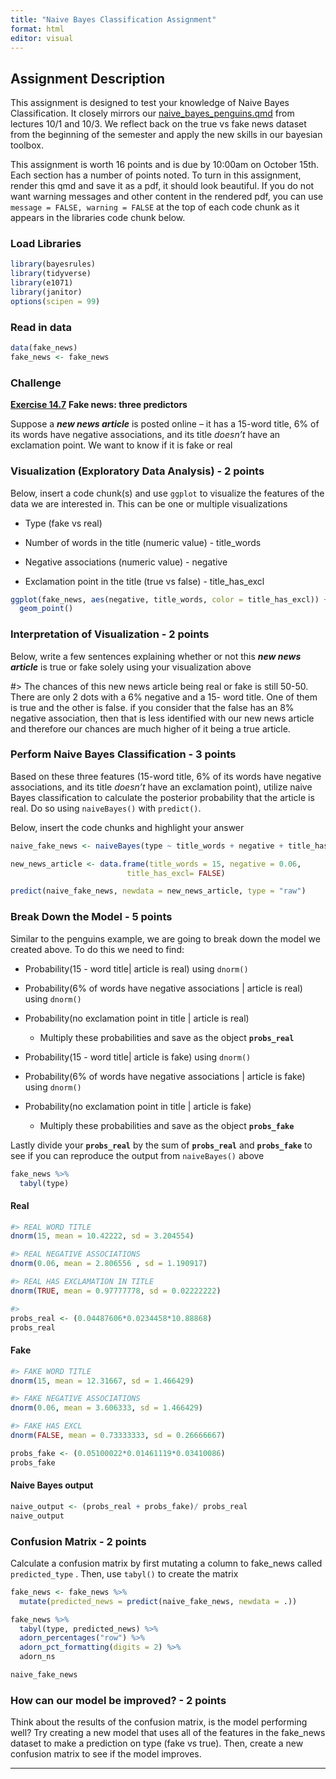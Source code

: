 ```yaml
---
title: "Naive Bayes Classification Assignment"
format: html
editor: visual
---
```


## Assignment Description

This assignment is designed to test your knowledge of Naive Bayes Classification. It closely mirrors our [naive_bayes_penguins.qmd](https://github.com/NSF-ALL-SPICE-Alliance/DS400/blob/main/week7/naive_bayes_penguins.qmd) from lectures 10/1 and 10/3. We reflect back on the true vs fake news dataset from the beginning of the semester and apply the new skills in our bayesian toolbox.

This assignment is worth 16 points and is due by 10:00am on October 15th. Each section has a number of points noted. To turn in this assignment, render this qmd and save it as a pdf, it should look beautiful. If you do not want warning messages and other content in the rendered pdf, you can use `message = FALSE, warning = FALSE` at the top of each code chunk as it appears in the libraries code chunk below.

### Load Libraries

```r
library(bayesrules)
library(tidyverse)
library(e1071)
library(janitor)
options(scipen = 99)
```

### Read in data

```r
data(fake_news)
fake_news <- fake_news
```

### Challenge

[**Exercise 14.7**](https://www.bayesrulesbook.com/chapter-14#exercises-13) **Fake news: three predictors**

Suppose a ***new news article*** is posted online – it has a 15-word title, 6% of its words have negative associations, and its title *doesn’t* have an exclamation point. We want to know if it is fake or real

### Visualization (Exploratory Data Analysis) - 2 points

Below, insert a code chunk(s) and use `ggplot` to visualize the features of the data we are interested in. This can be one or multiple visualizations

-   Type (fake vs real)

<!-- -->

-   Number of words in the title (numeric value) - title_words

-   Negative associations (numeric value) - negative

-   Exclamation point in the title (true vs false) - title_has_excl

```r
ggplot(fake_news, aes(negative, title_words, color = title_has_excl)) +
  geom_point()
```

### Interpretation of Visualization - 2 points

Below, write a few sentences explaining whether or not this ***new news article*** is true or fake solely using your visualization above

#\> The chances of this new news article being real or fake is still 50-50. There are only 2 dots with a 6% negative and a 15- word title. One of them is true and the other is false. if you consider that the false has an 8% negative association, then that is less identified with our new news article and therefore our chances are much higher of it being a true article.

### Perform Naive Bayes Classification - 3 points

Based on these three features (15-word title, 6% of its words have negative associations, and its title *doesn’t* have an exclamation point), utilize naive Bayes classification to calculate the posterior probability that the article is real. Do so using `naiveBayes()` with `predict()`.

Below, insert the code chunks and highlight your answer

```r
naive_fake_news <- naiveBayes(type ~ title_words + negative + title_has_excl, data = fake_news)
```

```r
new_news_article <- data.frame(title_words = 15, negative = 0.06, 
                          title_has_excl= FALSE)
```

```r
predict(naive_fake_news, newdata = new_news_article, type = "raw")
```

### Break Down the Model - 5 points

Similar to the penguins example, we are going to break down the model we created above. To do this we need to find:

-   Probability(15 - word title\| article is real) using `dnorm()`

-   Probability(6% of words have negative associations \| article is real) using `dnorm()`

-   Probability(no exclamation point in title \| article is real)

    -   Multiply these probabilities and save as the object **`probs_real`**

-   Probability(15 - word title\| article is fake) using `dnorm()`

-   Probability(6% of words have negative associations \| article is fake) using `dnorm()`

-   Probability(no exclamation point in title \| article is fake)

    -   Multiply these probabilities and save as the object **`probs_fake`**

Lastly divide your **`probs_real`** by the sum of **`probs_real`** and **`probs_fake`** to see if you can reproduce the output from `naiveBayes()` above

```r
fake_news %>%
  tabyl(type)
```

#### Real

```r
#> REAL WORD TITLE
dnorm(15, mean = 10.42222, sd = 3.204554)
```

```r
#> REAL NEGATIVE ASSOCIATIONS
dnorm(0.06, mean = 2.806556 , sd = 1.190917)
```

```r
#> REAL HAS EXCLAMATION IN TITLE
dnorm(TRUE, mean = 0.97777778, sd = 0.02222222)
```

```r
#> 
probs_real <- (0.04487606*0.0234458*10.88868)
probs_real
```

#### Fake

```r
#> FAKE WORD TITLE
dnorm(15, mean = 12.31667, sd = 1.466429)
```

```r
#> FAKE NEGATIVE ASSOCIATIONS
dnorm(0.06, mean = 3.606333, sd = 1.466429)
```

```r
#> FAKE HAS EXCL
dnorm(FALSE, mean = 0.73333333, sd = 0.26666667)
```

```r
probs_fake <- (0.05100022*0.01461119*0.03410086)
probs_fake
```

#### Naive Bayes output

```r
naive_output <- (probs_real + probs_fake)/ probs_real
naive_output
```

### Confusion Matrix - 2 points

Calculate a confusion matrix by first mutating a column to fake_news called `predicted_type` . Then, use `tabyl()` to create the matrix

```r
fake_news <- fake_news %>%
  mutate(predicted_news = predict(naive_fake_news, newdata = .))
```

```r
fake_news %>% 
  tabyl(type, predicted_news) %>%
  adorn_percentages("row") %>%
  adorn_pct_formatting(digits = 2) %>%
  adorn_ns
```

```r
naive_fake_news
```

### How can our model be improved? - 2 points

Think about the results of the confusion matrix, is the model performing well? Try creating a new model that uses all of the features in the fake_news dataset to make a prediction on type (fake vs true). Then, create a new confusion matrix to see if the model improves.

----
